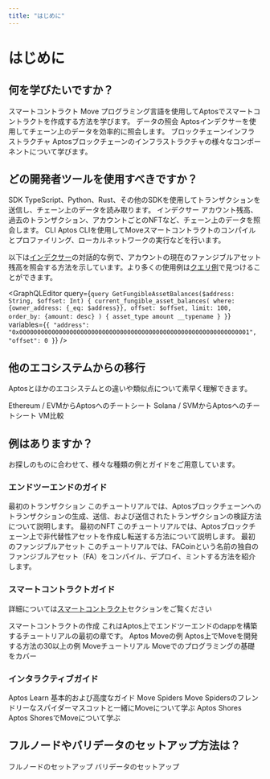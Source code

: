 ```yaml
---
title: "はじめに"
---
```



# はじめに

## 何を学びたいですか？

<Cards>
  <Card href="./smart-contracts">
    <Card.Title>スマートコントラクト</Card.Title>
    <Card.Description>Move プログラミング言語を使用してAptosでスマートコントラクトを作成する方法を学びます。</Card.Description>
  </Card>
  <Card href="./indexer">
    <Card.Title>データの照会</Card.Title>
    <Card.Description>Aptosインデクサーを使用してチェーン上のデータを効率的に照会します。</Card.Description>
  </Card>
  <Card href="../network/blockchain/blockchain-deep-dive">
    <Card.Title>ブロックチェーンインフラストラクチャ</Card.Title>
    <Card.Description>Aptosブロックチェーンのインフラストラクチャの様々なコンポーネントについて学びます。</Card.Description>
  </Card>
</Cards>

## どの開発者ツールを使用すべきですか？

<Cards>
  <Card href="./sdks">
    <Card.Title>SDK</Card.Title>
    <Card.Description>TypeScript、Python、Rust、その他のSDKを使用してトランザクションを送信し、チェーン上のデータを読み取ります。</Card.Description>
  </Card>
  <Card href="./indexer">
    <Card.Title>インデクサー</Card.Title>
    <Card.Description>アカウント残高、過去のトランザクション、アカウントごとのNFTなど、チェーン上のデータを照会します。</Card.Description>
  </Card>
  <Card href="./cli">
    <Card.Title>CLI</Card.Title>
    <Card.Description>Aptos CLIを使用してMoveスマートコントラクトのコンパイルとプロファイリング、ローカルネットワークの実行などを行います。</Card.Description>
  </Card>
</Cards>

以下は[インデクサー](indexer.mdx)の対話的な例で、アカウントの現在のファンジブルアセット残高を照会する方法を示しています。より多くの使用例は[クエリ例](indexer/fungible-asset-balances.mdx)で見つけることができます。

<GraphQLEditor
  query={`query GetFungibleAssetBalances($address: String, $offset: Int) {
  current_fungible_asset_balances(
    where: {owner_address: {_eq: $address}},
    offset: $offset,
    limit: 100,
    order_by: {amount: desc}
  ) {
    asset_type
    amount
    __typename
  }
}`}
  variables={`{
  "address": "0x0000000000000000000000000000000000000000000000000000000000000001",
  "offset": 0
}`}
/>

## 他のエコシステムからの移行

Aptosとほかのエコシステムとの違いや類似点について素早く理解できます。

<Cards>
  <Card href="./get-started/ethereum-cheatsheet">
    <Card.Title>Ethereum / EVMからAptosへのチートシート</Card.Title>
    <Card.Description />
  </Card>
  <Card href="./get-started/solana-cheatsheet">
    <Card.Title>Solana / SVMからAptosへのチートシート</Card.Title>
    <Card.Description />
  </Card>
  <Card href="../network/blockchain/move#comparison-to-other-vms">
    <Card.Title>VM比較</Card.Title>
    <Card.Description />
  </Card>
</Cards>

## 例はありますか？

お探しのものに合わせて、様々な種類の例とガイドをご用意しています。

### エンドツーエンドのガイド

<Cards>
  <Card href="./guides/first-transaction">
    <Card.Title>最初のトランザクション</Card.Title>
    <Card.Description>このチュートリアルでは、Aptosブロックチェーンへのトランザクションの生成、送信、および送信されたトランザクションの検証方法について説明します。</Card.Description>
  </Card>
  <Card href="./guides/your-first-nft">
    <Card.Title>最初のNFT</Card.Title>
    <Card.Description>このチュートリアルでは、Aptosブロックチェーン上で非代替性アセットを作成し転送する方法について説明します。</Card.Description>
  </Card>
  <Card href="./guides/first-fungible-asset">
    <Card.Title>最初のファンジブルアセット</Card.Title>
    <Card.Description>このチュートリアルでは、FACoinという名前の独自のファンジブルアセット（FA）をコンパイル、デプロイ、ミントする方法を紹介します。</Card.Description>
  </Card>
</Cards>

### スマートコントラクトガイド

詳細については[スマートコントラクト](smart-contracts.mdx)セクションをご覧ください

<Cards>
  <Card href="./guides/build-e2e-dapp/1-create-smart-contract">
    <Card.Title>スマートコントラクトの作成</Card.Title>
    <Card.Description>これはAptos上でエンドツーエンドのdappを構築するチュートリアルの最初の章です。</Card.Description>
  </Card>
  <Card href="https://github.com/aptos-labs/aptos-core/tree/main/aptos-move/move-examples">
    <Card.Title linkType="external">Aptos Moveの例</Card.Title>
    <Card.Description>Aptos上でMoveを開発する方法の30以上の例</Card.Description>
  </Card>
  <Card href="https://github.com/aptos-labs/aptos-core/tree/main/aptos-move/move-examples/move-tutorial">
    <Card.Title linkType="external">Moveチュートリアル</Card.Title>
    <Card.Description>Moveでのプログラミングの基礎をカバー</Card.Description>
  </Card>
</Cards>

### インタラクティブガイド

<Cards>
  <Card href="https://learn.aptoslabs.com/en/workshops">
    <Card.Title linkType="external">Aptos Learn</Card.Title>
    <Card.Description>基本的および高度なガイド</Card.Description>
  </Card>
  <Card href="https://movespiders.com">
    <Card.Title linkType="external">Move Spiders</Card.Title>
    <Card.Description>Move Spidersのフレンドリーなスパイダーマスコットと一緒にMoveについて学ぶ</Card.Description>
  </Card>
  <Card href="https://www.aptosshores.com">
    <Card.Title linkType="external">Aptos Shores</Card.Title>
    <Card.Description>Aptos ShoresでMoveについて学ぶ</Card.Description>
  </Card>
</Cards>

## フルノードやバリデータのセットアップ方法は？

<Cards>
  <Card href="../network/nodes/full-node">
    <Card.Title>フルノードのセットアップ</Card.Title>
  </Card>
  <Card href="../network/nodes/validator-node">
    <Card.Title>バリデータのセットアップ</Card.Title>
  </Card>
</Cards>
